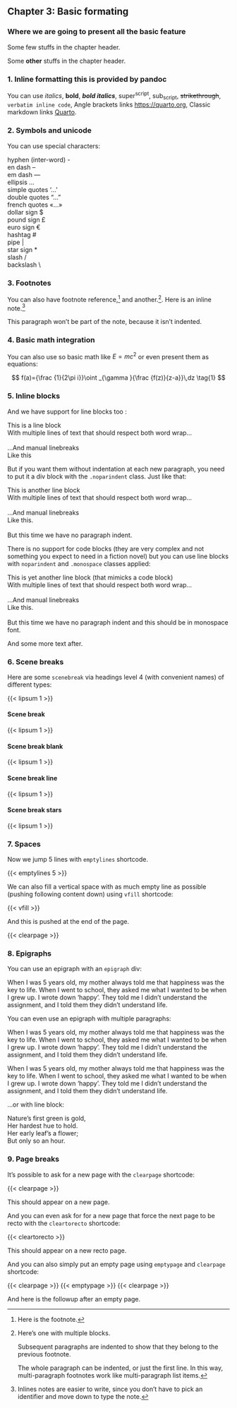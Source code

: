:::{.chapter}
## Chapter 3: Basic **formating**
### Where we are going to present all the [basic]{scale=0.5} feature

Some few stuffs in the chapter header.

Some **other** stuffs in the chapter header.
:::

### 1. Inline formatting [this is provided by pandoc]{scale=0.5}

You can use *italics*, **bold**, ***bold italics***, super^script^,
sub~script~, ~~strikethrough~~, `verbatim inline code`, Angle brackets links
<https://quarto.org>, Classic markdown links [Quarto](https://quarto.org).

### 2. Symbols and unicode

You can use special characters:

:::{.noparindent}
| hyphen (inter-word) -
| en dash --
| em dash ---
| ellipsis ...
| simple quotes '...'
| double quotes "..."
| french quotes «...»
| dollar sign $
| pound sign £
| euro sign €
| hashtag #
| pipe |
| star sign *
| slash /
| backslash \
:::

### 3. Footnotes

You can also have footnote reference,[^1] and another.[^longnote]. Here is an
inline note.^[Inlines notes are easier to write, since you don't have to pick an
identifier and move down to
type the note.]

[^1]: Here is the footnote.

[^longnote]: Here's one with multiple blocks.

    Subsequent paragraphs are indented to show that they
belong to the previous footnote.

    The whole paragraph can be indented, or just the first
    line.  In this way, multi-paragraph footnotes work like
    multi-paragraph list items.

This paragraph won't be part of the note, because it
isn't indented.

### 4. Basic math integration

You can also use so basic math like $E = mc^2$ or even present them as
equations:

$$
f(a)={\frac {1}{2\pi i}}\oint _{\gamma }{\frac {f(z)}{z-a}}\,dz
\tag{1}
$$

### 5. Inline blocks

And we have support for line blocks too :

| This is a line block
| With multiple lines of text that should respect both word wrap...
|
| ...And manual linebreaks
| Like this

But if you want them without indentation at each new paragraph, you need to put
it a div block with the `.noparindent` class. Just like that:

:::{.noparindent}
| This is another line block
| With multiple lines of text that should respect both word wrap...
|
| ...And manual linebreaks
| Like this.
|
| But this time we have no paragraph indent.
:::

There is no support for code blocks (they are very complex and not something you
expect to need in a fiction novel) but you can use line blocks with
`noparindent` and `.monospace` classes applied:

:::{.noparindent .monospace}
| This is yet another line block (that mimicks a code block)
| With multiple lines of text that should respect both word wrap...
|
| ...And manual linebreaks
| Like this.
|
| But this time we have no paragraph indent and this should be in monospace font.
:::

And some more text after.

### 6. Scene breaks

Here are some `scenebreak` via headings level 4 (with convenient names) of
different types:

{{< lipsum 1 >}}

#### Scene break

{{< lipsum 1 >}}

#### Scene break blank

{{< lipsum 1 >}}

#### Scene break line

{{< lipsum 1 >}}

#### Scene break stars

{{< lipsum 1 >}}

### 7. Spaces

Now we jump 5 lines with `emptylines` shortcode.

{{< emptylines 5 >}}

We can also fill a vertical space with as much empty line as possible (pushing
following content down) using `vfill` shortcode:

{{< vfill >}}

And this is pushed at the end of the page.

{{< clearpage >}}

### 8. Epigraphs

You can use an epigraph with an `epigraph` div:

:::{.epigraph by="John Lennon" from="An interview"}
When I was 5 years old, my mother always told me that happiness was the key
to life. When I went to school, they asked me what I wanted to be when I
grew up. I wrote down ‘happy’. They told me I didn’t understand the
assignment, and I told them they didn’t understand life.
:::

You can even use an epigraph with multiple paragraphs:

:::{.epigraph by="John Lennon" from="An interview"}
When I was 5 years old, my mother always told me that happiness was the key
to life. When I went to school, they asked me what I wanted to be when I
grew up. I wrote down ‘happy’. They told me I didn’t understand the
assignment, and I told them they didn’t understand life.

When I was 5 years old, my mother always told me that happiness was the key
to life. When I went to school, they asked me what I wanted to be when I
grew up. I wrote down ‘happy’. They told me I didn’t understand the
assignment, and I told them they didn’t understand life.
:::

...or with line block:

:::{.epigraph by="Robert Frost" from="Nothing Gold Can Stay"}
| Nature's first green is gold,
| Her hardest hue to hold.
| Her early leaf's a flower;
| But only so an hour.
:::

### 9. Page breaks

It's possible to ask for a new page with the `clearpage` shortcode:

{{< clearpage >}}

This should appear on a new page.

And you can even ask for for a new page  that force the next page to be recto with the `cleartorecto` shortcode:

{{< cleartorecto >}}

This should appear on a new recto page.

And you can also simply put an empty page using `emptypage` and `clearpage` shortcode:

{{< clearpage >}}
{{< emptypage >}}
{{< clearpage >}}

And here is the followup after an empty page.
